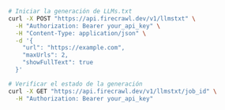 ```bash cURL
# Iniciar la generación de LLMs.txt
curl -X POST "https://api.firecrawl.dev/v1/llmstxt" \
  -H "Authorization: Bearer your_api_key" \
  -H "Content-Type: application/json" \
  -d '{
    "url": "https://example.com",
    "maxUrls": 2,
    "showFullText": true
  }'

# Verificar el estado de la generación
curl -X GET "https://api.firecrawl.dev/v1/llmstxt/job_id" \
  -H "Authorization: Bearer your_api_key"
```
